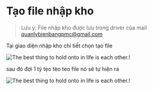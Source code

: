 # Tạo file nhập kho

> Lưu ý: File nhập kho được lưu trong driver của mail quanlybienbangpmc@gmail.com

Tại giao diện nhập kho chi tiết chọn tạo file

![The best thing to hold onto in life is each other.!](https://raw.githubusercontent.com/tuan2099/Images/main/Screenshot_61.png)

sau đó đợi 1 tý tẹo tèo teo file nó sẽ tự hiện ra

![The best thing to hold onto in life is each other.!](https://raw.githubusercontent.com/tuan2099/Images/main/Screenshot_62.png)
